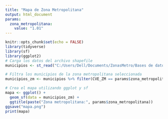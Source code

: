 ```yaml
---
title: "Mapa de Zona Metropolitana"
output: html_document
params:
  zona_metropolitana:
    value: "1.01"
---
```

```r
knitr::opts_chunk$set(echo = FALSE)
library(tidyverse)
library(sf)
library(ggplot2)
# Carga los datos del archivo shapefile
municipios <- st_read("C:/Users/Dell/Documents/ZonasMetro/Bases de datos/cartografía/00mun.shp")

# Filtra los municipios de la zona metropolitana seleccionada
municipios_zm <- municipios %>% filter(CVE_ZM == params$zona_metropolitana)

# Crea el mapa utilizando ggplot y sf
mapa <- ggplot() +
  geom_sf(data = municipios_zm) +
  ggtitle(paste("Zona metropolitana:", params$zona_metropolitana))
ggsave("mapa.png")
print(mapa)
```